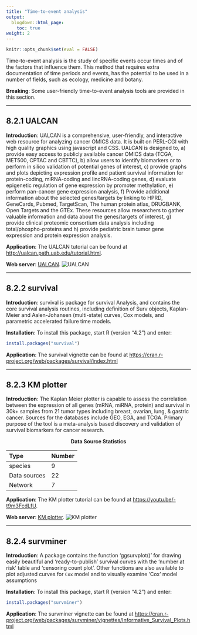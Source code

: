 ```yaml
---
title: "Time-to-event analysis"
output:
  blogdown::html_page:
    toc: true
weight: 2
---
```



```r
knitr::opts_chunk$set(eval = FALSE)
```

Time-to-event analysis is the study of specific events occur times and of the factors that influence them. This method that requires extra documentation of time periods and events, has the potential to be used in a number of fields, such as ecology, medicine and botany.

**Breaking**: Some user-friendly time-to-event analysis tools are provided in this section.

---

## 8.2.1 **UALCAN**

**Introduction**: UALCAN is a comprehensive, user-friendly, and interactive web resource for analyzing cancer OMICS data. It is built on PERL-CGI with high quality graphics using javascript and CSS. UALCAN is designed to, a) provide easy access to publicly available cancer OMICS data (TCGA, MET500, CPTAC and CBTTC), b) allow users to identify biomarkers or to perform in silico validation of potential genes of interest, c) provide graphs and plots depicting expression profile and patient survival information for protein-coding, miRNA-coding and lincRNA-coding genes, d) evaluate epigenetic regulation of gene expression by promoter methylation, e) perform pan-cancer gene expression analysis, f) Provide additional information about the selected genes/targets by linking to HPRD, GeneCards, Pubmed, TargetScan, The human protein atlas, DRUGBANK, Open Targets and the GTEx. These resources allow researchers to gather valuable information and data about the genes/targets of interest, g) provide clinical proteomic consortium data analysis including total/phospho-proteins and h) provide pediatric brain tumor gene expression and protein expression analysis. 

**Application**: The UALCAN tutorial can be found at <http://ualcan.path.uab.edu/tutorial.html>.

**Web server**: [UALCAN](http://ualcan.path.uab.edu/).
![UALCAN](/images/UALCAN.jpg?width=50pc)
 
---

## 8.2.2 **survival**

**Introduction**: survival is package for survival Analysis, and contains the core survival analysis routines, including definition of Surv objects, Kaplan-Meier and Aalen-Johansen (multi-state) curves, Cox models, and parametric accelerated failure time models.
 
**Installation**: To install this package, start R (version "4.2") and enter:
```r
install.packages("survival")
```

**Application**: The survival vignette can be found at <https://cran.r-project.org/web/packages/survival/index.html>

---

## 8.2.3 **KM plotter**

**Introduction**: The Kaplan Meier plotter is capable to assess the correlation between the expression of all genes (mRNA, miRNA, protein) and survival in 30k+ samples from 21 tumor types including breast, ovarian, lung, & gastric cancer. Sources for the databases include GEO, EGA, and TCGA. Primary purpose of the tool is a meta-analysis based discovery and validation of survival biomarkers for cancer research. 

  <center><b>Data Source Statistics</b></center>
  | Type           | Number           | 
  | :------------| :--------------| 
  | species        | 9 | 
  | Data sources   | 22 | 
  | Network        | 7 | 

**Application**: The KM plotter tutorial can be found at
<https://youtu.be/-t9m3FcdLfU>.

**Web server**: [KM plotter](https://kmplot.com/analysis/).
![KM plotter](/images/KM plotter.jpg?width=60pc)
 
---

## 8.2.4 **survminer**

**Introduction**: A package contains the function 'ggsurvplot()' for drawing easily beautiful
and 'ready-to-publish' survival curves with the 'number at risk' table
and 'censoring count plot'. Other functions are also available to plot
adjusted curves for `Cox` model and to visually examine 'Cox' model assumptions

 
**Installation**: To install this package, start R (version "4.2") and enter:
```r
install.packages("survminer")
```

**Application**: The survminer vignette can be found at <https://cran.r-project.org/web/packages/survminer/vignettes/Informative_Survival_Plots.html>
